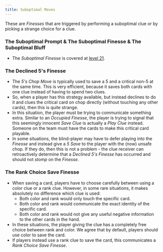 ```yaml
---
title: Suboptimal Moves
---
```


These are _Finesses_ that are triggered by performing a suboptimal clue or by picking a strange choice for a clue.

### The Suboptimal Prompt & The Suboptimal Finesse & The Suboptimal Bluff

- The _Suboptimal Finesse_ is covered at [level 21](../level-21.mdx#the-suboptimal-prompt--the-suboptimal-finesse--the-suboptimal-bluff).

### The Declined 5's Finesse

- The _5's Chop Move_ is typically used to save a 5 and a critical non-5 at the same time. This is very efficient, because it saves both cards with one clue instead of having to spend two clues.
- So, when a player has this strategy available, but instead declines to do it and clues the critical card on chop directly (without touching any other cards), then this is quite strange.
- In this situation, the player must be trying to communicate something extra. Similar to an _Occupied Finesse_, the player is trying to signal that this seemingly innocent _Save Clue_ is actually a _Play Clue_ instead. Someone on the team must have the cards to make this critical card playable.
- In some situations, the blind-player may have to defer playing into the _Finesse_ and instead give a _5 Save_ to the player with the (now) unsafe chop. If they do, then this is not a problem - the clue receiver can retroactively determine that a _Declined 5's Finesse_ has occurred and should not _stomp_ on the _Finesse_.

### The Rank Choice Save Finesse

- When saving a card, players have to choose carefully between using a color clue or a rank clue. However, in some rare situations, it makes absolutely no difference which clue is used:
  - Both color and rank would only touch the specific card.
  - Both color and rank would communicate the exact identity of the specific card.
  - Both color and rank would not give any useful negative information to the other cards in the hand.
- In these situations, the player giving the clue has a completely free choice between rank and color. We agree that by default, players should use color to save the card.
- If players instead use a rank clue to save the card, this communicates a _Rank Choice Save Finesse_.
